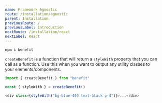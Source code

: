 ```yaml
---
name: Framework Agnostic
route: /installation/agnostic
parent: Installation
previousRoute: /
previousLabel: Introduction
nextRoute: /installation/react
nextLabel: React
---
```


```bash
npm i benefit
```

`createBenefit` is a function that will return a `styleWith` property that you can call as a function. Use this when you want to output any utility classes to your elements/components.

```js
import { createBenefit } from "benefit"

const { styleWith } = createBenefit()

<div class={styleWith("bg-blue-400 text-black p-4")}>...</div>
```
